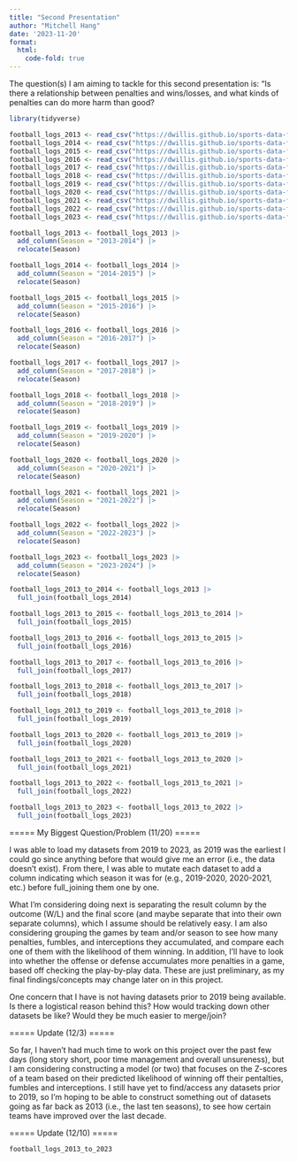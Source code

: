 ```yaml
---
title: "Second Presentation"
author: "Mitchell Hang"
date: '2023-11-20'
format: 
  html:
    code-fold: true
---
```


The question(s) I am aiming to tackle for this second presentation is: "Is there a relationship between penalties and wins/losses, and what kinds of penalties can do more harm than good?

```r
library(tidyverse)
```

```r
football_logs_2013 <- read_csv("https://dwillis.github.io/sports-data-files/footballlogs13.csv")
football_logs_2014 <- read_csv("https://dwillis.github.io/sports-data-files/footballlogs14.csv")
football_logs_2015 <- read_csv("https://dwillis.github.io/sports-data-files/footballlogs15.csv")
football_logs_2016 <- read_csv("https://dwillis.github.io/sports-data-files/footballlogs16.csv")
football_logs_2017 <- read_csv("https://dwillis.github.io/sports-data-files/footballlogs17.csv")
football_logs_2018 <- read_csv("https://dwillis.github.io/sports-data-files/footballlogs18.csv")
football_logs_2019 <- read_csv("https://dwillis.github.io/sports-data-files/footballlogs19.csv")
football_logs_2020 <- read_csv("https://dwillis.github.io/sports-data-files/footballlogs20.csv")
football_logs_2021 <- read_csv("https://dwillis.github.io/sports-data-files/footballlogs21.csv")
football_logs_2022 <- read_csv("https://dwillis.github.io/sports-data-files/footballlogs22.csv")
football_logs_2023 <- read_csv("https://dwillis.github.io/sports-data-files/footballlogs23.csv")
```
```r
football_logs_2013 <- football_logs_2013 |>
  add_column(Season = "2013-2014") |>
  relocate(Season)

football_logs_2014 <- football_logs_2014 |>
  add_column(Season = "2014-2015") |>
  relocate(Season)

football_logs_2015 <- football_logs_2015 |>
  add_column(Season = "2015-2016") |>
  relocate(Season)

football_logs_2016 <- football_logs_2016 |>
  add_column(Season = "2016-2017") |>
  relocate(Season)

football_logs_2017 <- football_logs_2017 |>
  add_column(Season = "2017-2018") |>
  relocate(Season)

football_logs_2018 <- football_logs_2018 |>
  add_column(Season = "2018-2019") |>
  relocate(Season)

football_logs_2019 <- football_logs_2019 |>
  add_column(Season = "2019-2020") |>
  relocate(Season)

football_logs_2020 <- football_logs_2020 |>
  add_column(Season = "2020-2021") |>
  relocate(Season)

football_logs_2021 <- football_logs_2021 |>
  add_column(Season = "2021-2022") |>
  relocate(Season)

football_logs_2022 <- football_logs_2022 |>
  add_column(Season = "2022-2023") |>
  relocate(Season)

football_logs_2023 <- football_logs_2023 |>
  add_column(Season = "2023-2024") |>
  relocate(Season)
```

```r
football_logs_2013_to_2014 <- football_logs_2013 |>
  full_join(football_logs_2014)

football_logs_2013_to_2015 <- football_logs_2013_to_2014 |>
  full_join(football_logs_2015)

football_logs_2013_to_2016 <- football_logs_2013_to_2015 |>
  full_join(football_logs_2016)

football_logs_2013_to_2017 <- football_logs_2013_to_2016 |>
  full_join(football_logs_2017)

football_logs_2013_to_2018 <- football_logs_2013_to_2017 |>
  full_join(football_logs_2018)

football_logs_2013_to_2019 <- football_logs_2013_to_2018 |>
  full_join(football_logs_2019)

football_logs_2013_to_2020 <- football_logs_2013_to_2019 |>
  full_join(football_logs_2020)

football_logs_2013_to_2021 <- football_logs_2013_to_2020 |>
  full_join(football_logs_2021)

football_logs_2013_to_2022 <- football_logs_2013_to_2021 |>
  full_join(football_logs_2022)

football_logs_2013_to_2023 <- football_logs_2013_to_2022 |>
  full_join(football_logs_2023)
```

===== My Biggest Question/Problem (11/20) =====

I was able to load my datasets from 2019 to 2023, as 2019 was the earliest I could go since anything before that would give me an error (i.e., the data doesn't exist). From there, I was able to mutate each dataset to add a column indicating which season it was for (e.g., 2019-2020, 2020-2021, etc.) before full_joining them one by one.

What I'm considering doing next is separating the result column by the outcome (W/L) and the final score (and maybe separate that into their own separate columns), which I assume should be relatively easy. I am also considering grouping the games by team and/or season to see how many penalties, fumbles, and interceptions they accumulated, and compare each one of them with the likelihood of them winning. In addition, I'll have to look into whether the offense or defense accumulates more penalties in a game, based off checking the play-by-play data. These are just preliminary, as my final findings/concepts may change later on in this project.

One concern that I have is not having datasets prior to 2019 being available. Is there a logistical reason behind this? How would tracking down other datasets be like? Would they be much easier to merge/join?

===== Update (12/3) =====

So far, I haven't had much time to work on this project over the past few days (long story short, poor time management and overall unsureness), but I am considering constructing a model (or two) that focuses on the Z-scores of a team based on their predicted likelihood of winning off their pentalties, fumbles and interceptions. I still have yet to find/access any datasets prior to 2019, so I'm hoping to be able to construct something out of datasets going as far back as 2013 (i.e., the last ten seasons), to see how certain teams have improved over the last decade.

===== Update (12/10) =====

```r
football_logs_2013_to_2023
```

